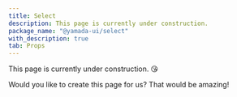 ```yaml
---
title: Select
description: This page is currently under construction.
package_name: "@yamada-ui/select"
with_description: true
tab: Props
---
```


This page is currently under construction. 😘

Would you like to create this page for us? That would be amazing!
